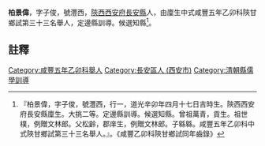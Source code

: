 {{明清人物信息框
| 姓名 = 柏景偉
| 原名 = 
| 圖片名稱=  
| 圖片大小 = 220px
| 圖片說明 =  
| 最高職務 = [[定邊縣|定邊縣]]訓導
| 國家 = 大清
| 爵位 =
| 籍貫 = [[陝西|陝西]][[長安縣|長安縣]]
| 族裔 =  
| 旗籍 =  
| 字號 = 字子俊，號灃西
| 諡號 = 
| 出生日期 = 
| 出生地點 =
| 逝世日期 =  
| 逝世地點 = 
| 墓葬 = 
| 配偶 =  
| 親屬 = 曾祖柏萬青。祖柏世樸。父柏松齡。子柏緜緜。
| 出身 = 
*  咸豐五年乙卯科舉人
| 經歷 = 
| 著作 =  
* 《柏灃西先生遺集》
* 《灃西草堂集》
*
}}
'''柏景偉'''{{BD|1831年|5月28日|1891年||}}，字子俊，號灃西，[[陝西|陝西]][[西安府|西安府]][[長安縣|長安縣]]人，由廩生中式咸豐五年乙卯科陝甘鄉試第三十三名舉人，定邊縣訓導。候選知縣<ref>『柏景偉，字子俊，號灃西，行一，道光辛卯年四月十七日吉時生。陝西西安府長安縣廩生。大挑二等。定邊縣訓導。候選知縣。曾祖萬青，貢生。祖世樸，例贈文林郎。父松齡，郡庠生，例贈文林郎。子緜緜。咸豐五年乙卯科中式陝甘鄉試第三十三名舉人。』。《咸豐乙卯科陝甘鄉試同年齒錄》</ref>。
==註釋==
{{reflist}}
{{清朝人物小作品}}
[[Category:咸豐五年乙卯科舉人|Category:咸豐五年乙卯科舉人]]
[[Category:長安區人_(西安市)|Category:長安區人 (西安市)]]
[[Category:清朝縣儒學訓導|Category:清朝縣儒學訓導]]
